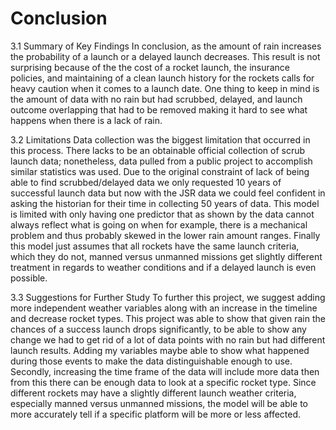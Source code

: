# Conclusion

3.1 Summary of Key Findings
In conclusion, as the amount of rain increases the probability of a launch or a delayed launch decreases. This result is not surprising because of the the cost of a rocket launch, the insurance policies, and maintaining of a clean launch history for the rockets calls for heavy caution when it comes to a launch date. One thing to keep in mind is the amount of data with no rain but had scrubbed, delayed, and launch outcome overlapping that had to be removed making it hard to see what happens when there is a lack of rain. 

3.2 Limitations
Data collection was the biggest limitation that occurred in this process. There lacks to be an obtainable official collection of scrub launch data; nonetheless, data pulled from a public project to accomplish similar statistics was used. Due to the original constraint of lack of being able to find scrubbed/delayed data we only requested 10 years of successful launch data but now with the JSR data we could feel confident in asking the historian for their time in collecting 50 years of data. This model is limited with only having one predictor that as shown by the data cannot always reflect what is going on when for example, there is a mechanical problem and thus probably skewed in the lower rain amount ranges. Finally this model just assumes that all rockets have the same launch criteria, which they do not, manned versus unmanned missions get slightly different treatment in regards to weather conditions and if a delayed launch is even possible.

3.3 Suggestions for Further Study
To further this project, we suggest adding more independent weather variables along with an increase in the timeline and decrease rocket types. This project was able to show that given rain the chances of a success launch drops significantly, to be able to show any change we had to get rid of a lot of data points with no rain but had different launch results. Adding my variables maybe able to show what happened during those events to make the data distinguishable enough to use. Secondly, increasing the time frame of the data will include more data then from this there can be enough data to look at a specific rocket type. Since different rockets may have a slightly different launch weather criteria, especially manned versus unmanned missions, the model will be able to more accurately tell if a specific platform will be more or less affected. 
